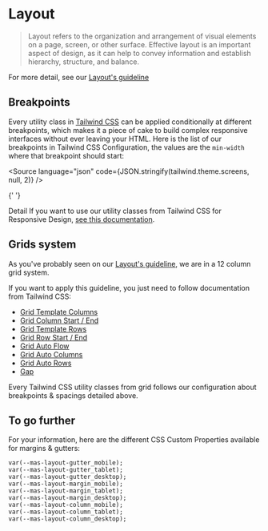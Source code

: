 
<Meta title="Guidelines / Layout" />

# Layout

> Layout refers to the organization and arrangement of visual elements on a page, screen, or other surface. Effective layout is an important aspect of design, as it can help to convey information and establish hierarchy, structure, and balance.

For more detail, see our [Layout's guideline](https://zeroheight.com/9b39bb2a0/p/196570-layout/b/586495)

## Breakpoints

Every utility class in [Tailwind CSS](https://tailwindcss.com) can be applied conditionally at different breakpoints, which makes it a piece of cake to build complex responsive interfaces without ever leaving your HTML.
Here is the list of our breakpoints in Tailwind CSS Configuration, the values are the `min-width` where that breakpoint should start:

<Source language="json" code={JSON.stringify(tailwind.theme.screens, null, 2)} />

{' '}

Detail If you want to use our utility classes
from Tailwind CSS for Responsive Design, [see this documentation](https://tailwindcss.com/docs/responsive-design).

## Grids system

As you've probably seen on our [Layout's guideline](), we are in a 12 column grid system.

If you want to apply this guideline, you just need to follow documentation from Tailwind CSS:

* [Grid Template Columns](https://tailwindcss.com/docs/grid-template-columns)
* [Grid Column Start / End](https://tailwindcss.com/docs/grid-column)
* [Grid Template Rows](https://tailwindcss.com/docs/grid-template-rows)
* [Grid Row Start / End](https://tailwindcss.com/docs/grid-row)
* [Grid Auto Flow](https://tailwindcss.com/docs/grid-auto-flow)
* [Grid Auto Columns](https://tailwindcss.com/docs/grid-auto-columns)
* [Grid Auto Rows](https://tailwindcss.com/docs/grid-auto-rows)
* [Gap](https://tailwindcss.com/docs/gap)

Every Tailwind CSS utility classes from grid follows our configuration about breakpoints & spacings detailed above.

## To go further

For your information, here are the different CSS Custom Properties available for margins & gutters:

```
var(--mas-layout-gutter_mobile);
var(--mas-layout-gutter_tablet);
var(--mas-layout-gutter_desktop);
var(--mas-layout-margin_mobile);
var(--mas-layout-margin_tablet);
var(--mas-layout-margin_desktop);
var(--mas-layout-column_mobile);
var(--mas-layout-column_tablet);
var(--mas-layout-column_desktop);
```
